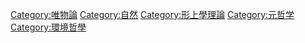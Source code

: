 [[Category:唯物論|Category:唯物論]]
[[Category:自然|Category:自然]]
[[Category:形上學理論|Category:形上學理論]]
[[Category:元哲学|Category:元哲学]]
[[Category:環境哲學|Category:環境哲學]]